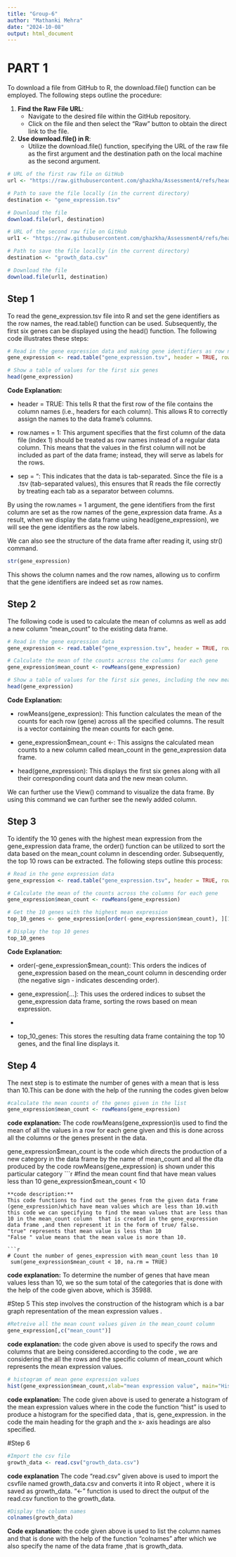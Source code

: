 ```yaml
---
title: "Group-6"
author: "Mathanki Mehra"
date: "2024-10-08"
output: html_document
---
```

# PART 1

To download a file from GitHub to R, the download.file() function can be employed. The following steps outline the procedure:

1. **Find the Raw File URL**:
   - Navigate to the desired file within the GitHub repository.
   - Click on the file and then select the "Raw" button to obtain the direct link to the file.

2. **Use download.file() in R**:
   - Utilize the download.file() function, specifying the URL of the raw file as the first argument and the destination path on the local machine as the second argument.

```r
# URL of the first raw file on GitHub
url <- "https://raw.githubusercontent.com/ghazkha/Assessment4/refs/heads/main/gene_expression.tsv"

# Path to save the file locally (in the current directory)
destination <- "gene_expression.tsv"

# Download the file
download.file(url, destination)

# URL of the second raw file on GitHub
url1 <- "https://raw.githubusercontent.com/ghazkha/Assessment4/refs/heads/main/growth_data.csv"

# Path to save the file locally (in the current directory)
destination <- "growth_data.csv"

# Download the file
download.file(url1, destination)

```

## Step 1
To read the gene_expression.tsv file into R and set the gene identifiers as the row names, the read.table() function can be used. Subsequently, the first six genes can be displayed using the head() function. The following code illustrates these steps:
```r
# Read in the gene expression data and making gene identifiers as row names
gene_expression <- read.table("gene_expression.tsv", header = TRUE, row.names = 1, sep = "\t")

# Show a table of values for the first six genes
head(gene_expression)
```

**Code Explanation:**

- header = TRUE: This tells R that the first row of the file contains the column names (i.e., headers for each column). This allows R to correctly assign the names to the data frame's columns.

- row.names = 1: This argument specifies that the first column of the data file (index 1) should be treated as row names instead of a regular data column. This means that the values in the first column will not be included as part of the data frame; instead, they will serve as labels for the rows.

- sep = "\t": This indicates that the data is tab-separated. Since the file is a .tsv (tab-separated values), this ensures that R reads the file correctly by treating each tab as a separator between columns.

By using the row.names = 1 argument, the gene identifiers from the first column are set as the row names of the gene_expression data frame. As a result, when we display the data frame using head(gene_expression), we will see the gene identifiers as the row labels.

We can also see the structure of the data frame after reading it, using str() command.

```r
str(gene_expression)
```

This shows the column names and the row names, allowing us to confirm that the gene identifiers are indeed set as row names. 

## Step 2
The following code is used to calculate the mean of columns as well as add a new column "mean_count" to the existing data frame. 

```r
# Read in the gene expression data
gene_expression <- read.table("gene_expression.tsv", header = TRUE, row.names = 1, sep = "\t")

# Calculate the mean of the counts across the columns for each gene
gene_expression$mean_count <- rowMeans(gene_expression)

# Show a table of values for the first six genes, including the new mean column
head(gene_expression)

```

**Code Explanation:**

- rowMeans(gene_expression): This function calculates the mean of the counts for each row (gene) across all the specified columns. The result is a vector containing the mean counts for each gene.

- gene_expression$mean_count <-: This assigns the calculated mean counts to a new column called mean_count in the gene_expression data frame.

- head(gene_expression): This displays the first six genes along with all their corresponding count data and the new mean column.

We can further use the View() command to visualize the data frame. By using this command we can further see the newly added column.

## Step 3
To identify the 10 genes with the highest mean expression from the gene_expression data frame, the order() function can be utilized to sort the data based on the mean_count column in descending order. Subsequently, the top 10 rows can be extracted. The following steps outline this process:
```r
# Read in the gene expression data
gene_expression <- read.table("gene_expression.tsv", header = TRUE, row.names = 1, sep = "\t")

# Calculate the mean of the counts across the columns for each gene
gene_expression$mean_count <- rowMeans(gene_expression)

# Get the 10 genes with the highest mean expression
top_10_genes <- gene_expression[order(-gene_expression$mean_count), ][1:10, ]

# Display the top 10 genes
top_10_genes

```
**Code Explanation:**

- order(-gene_expression$mean_count): This orders the indices of gene_expression based on the mean_count column in descending order (the negative sign - indicates descending order).

- gene_expression[...]: This uses the ordered indices to subset the gene_expression data frame, sorting the rows based on mean expression.

- [1:10, ]: This selects the first 10 rows of the sorted data frame, which correspond to the genes with the highest mean expression.

- top_10_genes: This stores the resulting data frame containing the top 10 genes, and the final line displays it.

## Step 4
The next step is to estimate the number of genes with a mean that is less than 10.This can be done with the help of the running the codes given below 
```r
#calculate the mean counts of the genes given in the list 
gene_expression$mean_count <- rowMeans(gene_expression)
```
**code explanation:**
The code rowMeans(gene_expression)is used to find the mean of all the values in a row for each gene given and this is done across all the columns or the genes present in the data.

gene_expression$mean_count is the code which directs the production of a new category in the data frame by the name of mean_count and all the dta produced by the code rowMeans(gene_expression) is shown under this particular category
```r
#find the mean count find that have mean values less than 10 
gene_expression$mean_count < 10
```
**code description:**
This code functions to find out the genes from the given data frame (gene_expression)which have mean values which are less than 10.with this code we can specifying to find the mean values that are less than 10 in the mean_count column  that is created in the gene_expression data frame ,and then represent it in the form of true/ false.
"true" represents that mean value is less than 10
"False " value means that the mean value is more than 10.

```r
# Count the number of genes_expression with mean_count less than 10
 sum(gene_expression$mean_count < 10, na.rm = TRUE)
```
**code explanation:**
To determine the number of genes that have mean values less than 10, we so the sum total of the categories that is done with the help of the code given above, which is 35988.


#Step 5
This step involves the construction of the histogram which is a bar graph representation of the mean expression values .

```r
#Retreive all the mean count values given in the mean_count column
gene_expression[,c("mean_count")]
```
**code explanation:**
the code given above is used to specify the rows and columns that are being considered.according to the code , we are considering the all the rows and the specific column of mean_count which represents the mean expression values.


```r
# histogram of mean gene expression values
hist(gene_expression$mean_count,xlab="mean expression value", main="Histogram of Mean Gene Expression Values")
```
**code explanation:**
The code given above is used to generate a histogram of the mean expression values where in the code the function "hist" is used to produce a histogram for the specified data , that is, gene_expression. in the code the main heading for the graph and the x- axis headings are also specified.

#Step 6
```r
#Import the csv file
growth_data <- read.csv("growth_data.csv")
```
**code explanation**
The code "read.csv" given above is used to import the csvfile named growth_data.csv and converts it into R object , where it is saved as growth_data.
"<-" function is used to direct the output of the read.csv function to the growth_data.

```r
#Display the column names
colnames(growth_data)
```
**Code explanation:**
the code given above is used to list the column names and that is done with the help of the function "colnames" after which we also specify the name of the data frame ,that is growth_data.


